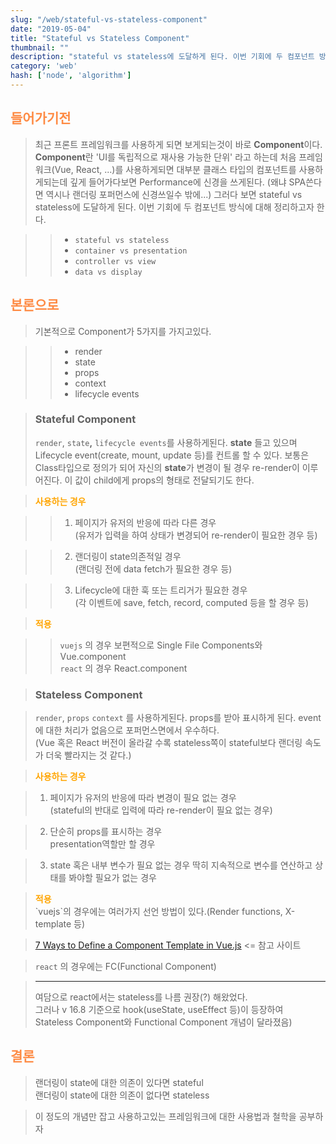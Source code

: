 ```yaml
---
slug: "/web/stateful-vs-stateless-component"
date: "2019-05-04"
title: "Stateful vs Stateless Component"
thumbnail: ""
description: "stateful vs stateless에 도달하게 된다. 이번 기회에 두 컴포넌트 방식에 대해 정리하고자 한다. "
category: 'web'
hash: ['node', 'algorithm']
---
```


## <div style="color: #FE8B44">들어가기전</div>

> 최근 프론트 프레임워크를 사용하게 되면 보게되는것이 바로 **Component**이다. **Component**란 'UI를 독립적으로 재사용 가능한 단위' 라고 하는데
처음 프레임워크(Vue, React, ...)를 사용하게되면 대부분 클래스 타입의 컴포넌트를 사용하게되는데 깊게 들어가다보면 Performance에 신경을 쓰게된다.
(왜냐 SPA쓴다면 역시나 랜더링 포퍼먼스에 신경쓰일수 밖에...) 그러다 보면 stateful vs stateless에 도달하게 된다. 이번 기회에 두 컴포넌트 방식에 대해 정리하고자 한다. <br/>

>> - `stateful vs stateless`
>> - `container vs presentation`
>> - `controller vs view`
>> - `data vs display`

## <div style="color: #FE8B44"> 본론으로 </div>

> 기본적으로 Component가 5가지를 가지고있다.

>> - render
>> - state
>> - props
>> - context
>> - lifecycle events

> ### **Stateful Component**
> `render`,  `state`**,**  `lifecycle events`를 사용하게된다.
> **state** 들고 있으며 Lifecycle event(create, mount, update 등)를 컨트롤 할 수 있다.
> 보통은 Class타입으로 정의가 되어 자신의  **state**가 변경이 될 경우 re-render이 이루어진다.
> 이 값이 child에게 props의 형태로 전달되기도 한다. <br/>

> <div style="color: orange; font-weight: bold;"> 사용하는 경우 </div>

>> 1. 페이지가 유저의 반응에 따라 다른 경우 <br/>(유저가 입력을 하여 상태가 변경되어 re-render이 필요한 경우 등)<br/>

>> 2. 랜더링이 state의존적일 경우 <br/> (랜더링 전에 data fetch가 필요한 경우 등)<br/>

>> 3. Lifecycle에 대한 훅 또는 트리거가 필요한 경우 <br/> (각 이벤트에 save, fetch, record, computed 등을 할 경우 등)<br/>

> <div style="color: orange; font-weight: bold;">적용</div>

>> `vuejs` 의 경우 보편적으로 Single File Components와 Vue.component <br/>
>> `react` 의 경우 React.component

> ### **Stateless Component**

> `render`,  `props` `context` 를 사용하게된다.
> props를 받아 표시하게 된다. event에 대한 처리가 없음으로 포퍼먼스면에서 우수하다.<br/>
> (Vue 혹은 React 버전이 올라갈 수록 stateless쪽이 stateful보다 랜더링 속도가 더욱 빨라지는 것 같다.) <br/>

> <div style="color: orange; font-weight: bold;"> 사용하는 경우 </div>

> 1. 페이지가 유저의 반응에 따라 변경이 필요 없는 경우 <br/>
(stateful의 반대로 입력에 따라 re-render이 필요 없는 경우)<br/>

> 2.  단순히 props를 표시하는 경우 <br/>
presentation역할만 할 경우<br/>

> 3. state 혹은 내부 변수가 필요 없는 경우
딱히 지속적으로 변수를 연산하고 상태를 봐야할 필요가 없는 경우 <br/>

> <div style="color: orange; font-weight: bold;"> 적용 </div>
> `vuejs`의 경우에는 여러가지 선언 방법이 있다.(Render functions, X-template 등)

> [7 Ways to Define a Component Template in Vue.js](https://vuejsdevelopers.com/2017/03/24/vue-js-component-templates) <= 참고 사이트

> `react` 의 경우에는 FC(Functional Component)

> ---
> 여담으로 react에서는 stateless를 나름 권장(?) 해왔었다. <br/>
> 그러나 v 16.8 기준으로 hook(useState, useEffect 등)이 등장하여 <br/>
> Stateless Component와 Functional Component 개념이 달라졌음) <br/>

## <div style="color: #FE8B44">결론</div>

> 랜더링이 state에 대한 의존이 있다면 stateful <br/>
> 랜더링이 state에 대한 의존이 없다면 stateless

> 이 정도의 개념만 잡고 사용하고있는 프레임워크에 대한 사용법과 철학을 공부하자
